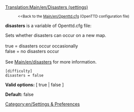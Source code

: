 [[Translation:Main/en/Disasters (settings)]]
:<small><<Back to the [[Main/en/Openttd.cfg]] (OpenTTD configuration file)</small>


'''disasters''' is a variable of Openttd.cfg file:

Sets whether disasters can occur on a new map.<br><br>
true = disasters occur occasionally<br>
false = no disasters occur<br><br>
See [[Main/en/disasters]] for more information.

<pre>
[difficulty]
disasters = false
</pre>

'''Valid options:''' [ true | false ]

'''Default:''' false


[[Category:en/Settings & Preferences]]